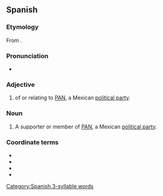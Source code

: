 ==Spanish==
{{wikipedia|National Action Party (Mexico)}}

===Etymology===
From {{suffix|es|PAN|ista}}.

===Pronunciation===
* {{es-IPA}}

===Adjective===
{{es-adj}}

# of or relating to [[PAN]], a Mexican [[political party]].

===Noun===
{{es-noun|mf}}

# A supporter or member of [[PAN]], a Mexican [[political party]].

===Coordinate terms===
* {{l|es|morenista|g=m|g2=f}}
* {{l|es|perredista|g=m|g2=f}}
* {{l|es|petista|g=m|g2=f}}
* {{l|es|priista|g=m|g2=f}}

[[Category:Spanish 3-syllable words]]
